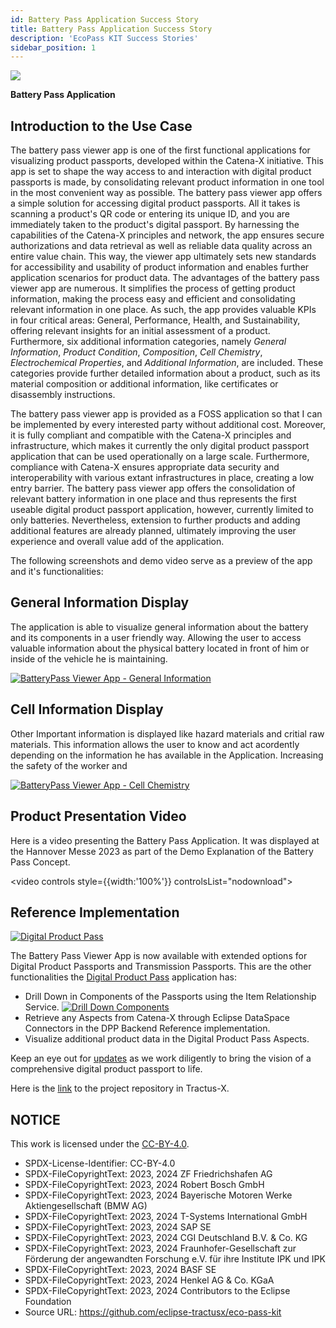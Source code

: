 ```yaml
---
id: Battery Pass Application Success Story
title: Battery Pass Application Success Story
description: 'EcoPass KIT Success Stories'
sidebar_position: 1
---
```




<div className={styles.logoContainer}>
  <div className={styles.logoBackground}>
    <img className={styles.logoImage} src={Logo} />
    <p className={styles.logoName}><strong>Battery Pass Application</strong></p>
  </div>
</div>


## Introduction to the Use Case

The battery pass viewer app is one of the first functional applications for visualizing product passports, developed within the Catena-X initiative. 
This app is set to shape the way access to and interaction with digital product passports is made, by consolidating relevant product information in one tool in the most convenient way as possible.
The battery pass viewer app offers a simple solution for accessing digital product passports. All it takes is scanning a product's QR code or entering its unique ID, and you are immediately taken to the product's digital passport. 
By harnessing the capabilities of the Catena-X principles and network, the app ensures secure authorizations and data retrieval as well as reliable data quality across an entire value chain. 
This way, the viewer app ultimately sets new standards for accessibility and usability of product information and enables further application scenarios for product data.
The advantages of the battery pass viewer app are numerous. It simplifies the process of getting product information, making the process easy and efficient and consolidating relevant information in one place. 
As such, the app provides valuable KPIs in four critical areas: General, Performance, Health, and Sustainability, offering relevant insights for an initial assessment of a product. Furthermore, six additional information categories, namely *General Information*, *Product Condition*, *Composition*, *Cell Chemistry*, *Electrochemical Properties*, and *Additional Information*, are included. 
These categories provide further detailed information about a product, such as its material composition or additional information, like certificates or disassembly instructions.

The battery pass viewer app is provided as a FOSS application so that I can be implemented by every interested party without additional cost. Moreover, it is fully compliant and compatible with the Catena-X principles and infrastructure, which makes it currently the only digital product passport application that can be used operationally on a large scale. 
Furthermore, compliance with Catena-X ensures appropriate data security and interoperability with various extant infrastructures in place, creating a low entry barrier.
The battery pass viewer app offers the consolidation of relevant battery information in one place and thus represents the first useable digital product passport application, however, currently limited to only batteries. 
Nevertheless, extension to further products and adding additional features are already planned, ultimately improving the user experience and overall value add of the application. 

The following screenshots and demo video serve as a preview of the app and it's functionalities:

## General Information Display

The application is able to visualize general information about the battery and its components in a user friendly way. Allowing the user to access valuable information about the physical battery located in front of him or inside of the vehicle he is maintaining.

[![BatteryPass Viewer App - General Information](../resources/success-stories/BatteryPass_Viewer_App1.png)](../resources/success-stories/BatteryPass_Viewer_App1.png)

## Cell Information Display

Other Important information is displayed like hazard materials and critial raw materials. This information allows the user to know and act acordently depending on the information he has available in the Application. Increasing the safety of the worker and

[![BatteryPass Viewer App - Cell Chemistry](../resources/success-stories/BatteryPass_Viewer_App2.png)](../resources/success-stories/BatteryPass_Viewer_App2.png)

## Product Presentation Video

Here is a video presenting the Battery Pass Application. It was displayed at the Hannover Messe 2023 as part of the Demo Explanation of the Battery Pass Concept.

<video controls style={{width:'100%'}} controlsList="nodownload">
  <source src="https://github.com/eclipse-tractusx/eclipse-tractusx.github.io.largefiles/raw/main/ecopass-kit/20230404_Catena-X_Product_Demo_BatteryPass_App_HMI2023.mp4"/>
</video>

## Reference Implementation

[![Digital Product Pass](../resources/success-stories/DigitalProductPass_DEMO_View1_Module.png)](../resources/success-stories/DigitalProductPass_DEMO_View1_Module.png)


The Battery Pass Viewer App is now available with extended options for Digital Product Passports and Transmission Passports. This are the other functionalities the [Digital Product Pass](https://github.com/eclipse-tractusx/digital-product-pass/) application has:

- Drill Down in Components of the Passports using the Item Relationship Service.
[![Drill Down Components](../resources/success-stories/DigitalProductPass_DEMO_View2_Components_Module.png)](../resources/success-stories/DigitalProductPass_DEMO_View2_Components_Module.png)
- Retrieve any Aspects from Catena-X through Eclipse DataSpace Connectors in the DPP Backend Reference implementation.
- Visualize additional product data in the Digital Product Pass Aspects.


Keep an eye out for [updates](https://github.com/eclipse-tractusx/digital-product-pass/blob/main/docs/RELEASE_USER.md) as we work diligently to bring the vision of a comprehensive digital product passport to life.

Here is the [link](https://github.com/eclipse-tractusx/digital-product-pass/) to the project repository in Tractus-X.


## NOTICE

This work is licensed under the [CC-BY-4.0](https://creativecommons.org/licenses/by/4.0/legalcode).

- SPDX-License-Identifier: CC-BY-4.0
- SPDX-FileCopyrightText: 2023, 2024 ZF Friedrichshafen AG
- SPDX-FileCopyrightText: 2023, 2024 Robert Bosch GmbH
- SPDX-FileCopyrightText: 2023, 2024 Bayerische Motoren Werke Aktiengesellschaft (BMW AG)
- SPDX-FileCopyrightText: 2023, 2024 T-Systems International GmbH
- SPDX-FileCopyrightText: 2023, 2024 SAP SE
- SPDX-FileCopyrightText: 2023, 2024 CGI Deutschland B.V. & Co. KG
- SPDX-FileCopyrightText: 2023, 2024 Fraunhofer-Gesellschaft zur Förderung der angewandten Forschung e.V. für ihre Institute IPK und IPK
- SPDX-FileCopyrightText: 2023, 2024 BASF SE
- SPDX-FileCopyrightText: 2023, 2024 Henkel AG & Co. KGaA
- SPDX-FileCopyrightText: 2023, 2024 Contributors to the Eclipse Foundation
- Source URL: https://github.com/eclipse-tractusx/eco-pass-kit

